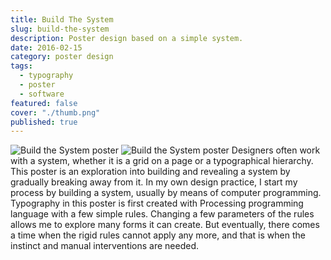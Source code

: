 ```yaml
---
title: Build The System
slug: build-the-system
description: Poster design based on a simple system.
date: 2016-02-15
category: poster design
tags:
  - typography
  - poster
  - software
featured: false
cover: "./thumb.png"
published: true
---
```




<GC start={1} end={13} bleed mb>
  <Image alt="Build the System poster" src={withbg} cover />
</GC>

<GC start={3} end={7}>
  <Image alt="Build the System poster" src={th} />
</GC>

<GC start={7} end={11}>
  Designers often work with a system, whether it is a grid on a page or a
  typographical hierarchy. This poster is an exploration into building and
  revealing a system by gradually breaking away from it. In my own design
  practice, I start my process by building a system, usually by means of
  computer programming. Typography in this poster is first created with
  Processing programming language with a few simple rules. Changing a few
  parameters of the rules allows me to explore many forms it can create. But
  eventually, there comes a time when the rigid rules cannot apply any more, and
  that is when the instinct and manual interventions are needed.
  <ActivityList slug="build-the-system" sortByType />
</GC>

<GC start={3} end={11}>
  <MediaGrid
    media={[img1, img2, img3, img4]}
    alts={["", "", "", ""]}
    class="gap-8"
  />
</GC>
